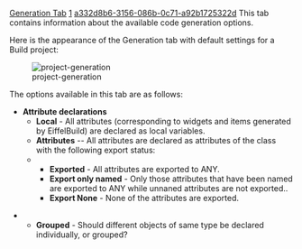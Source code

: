 [[Property:title|Generation Tab]]
[[Property:weight|1]]
[[Property:uuid|a332d8b6-3156-086b-0c71-a92b1725322d]]
This tab contains information about the available code generation options.

Here is the appearance of the Generation tab with default settings for a Build project:

[[Image:project-generation]]  

The options available in this tab are as follows:
* '''Attribute declarations''' 
** '''Local''' - All attributes (corresponding to widgets and items generated by EiffelBuild) are declared as local variables.
** '''Attributes''' -- All attributes are declared as attributes of the class with the following export status:
**  
*** '''Exported''' - All attributes are exported to ANY.
*** '''Export only named''' - Only those attributes that have been named are exported to ANY while unnaned attributes are not exported..
*** '''Export None''' - None of the attributes are exported.

** '''Grouped''' - Should different objects of same type be declared individually, or grouped?<br/>


